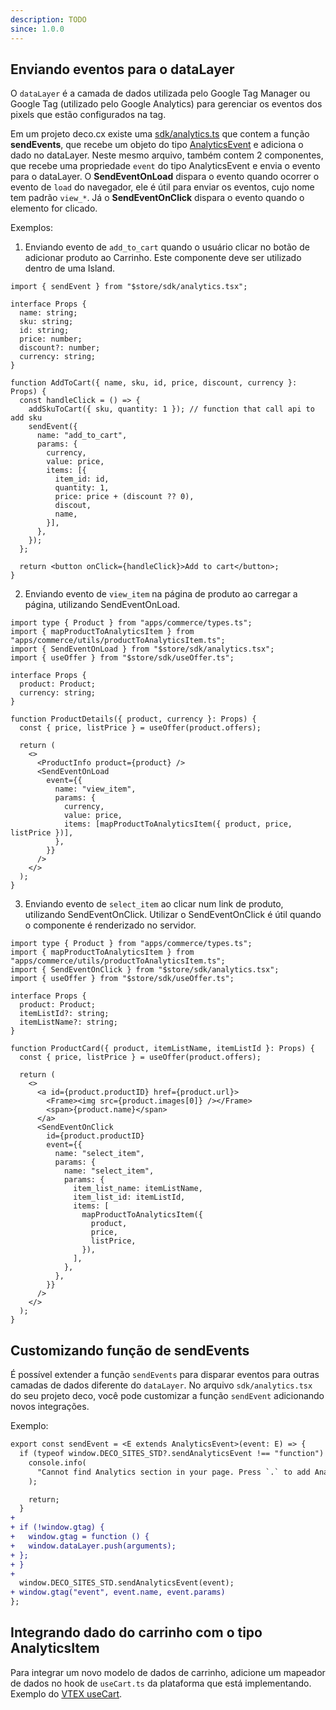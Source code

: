 ```yaml
---
description: TODO
since: 1.0.0
---
```


## Enviando eventos para o dataLayer

O `dataLayer` é a camada de dados utilizada pelo Google Tag Manager ou Google
Tag (utilizado pelo Google Analytics) para gerenciar os eventos dos pixels que
estão configurados na tag.

Em um projeto deco.cx existe uma
[sdk/analytics.ts](https://github.com/deco-sites/fashion/blob/main/sdk/analytics.tsx)
que contem a função **sendEvents**, que recebe um objeto do tipo
[AnalyticsEvent](https://github.com/deco-cx/apps/blob/3e337b6b2996d7ecd72db34174896638c92f8811/commerce/types.ts#L754)
e adiciona o dado no dataLayer. Neste mesmo arquivo, também contem 2
componentes, que recebe uma propriedade `event` do tipo AnalyticsEvent e envia o
evento para o dataLayer. O **SendEventOnLoad** dispara o evento quando ocorrer o
evento de `load` do navegador, ele é útil para enviar os eventos, cujo nome tem
padrão `view_*`. Já o **SendEventOnClick** dispara o evento quando o elemento
for clicado.

Exemplos:

1. Enviando evento de `add_to_cart` quando o usuário clicar no botão de
   adicionar produto ao Carrinho. Este componente deve ser utilizado dentro de
   uma Island.

```tsx
import { sendEvent } from "$store/sdk/analytics.tsx";

interface Props {
  name: string;
  sku: string;
  id: string;
  price: number;
  discount?: number;
  currency: string;
}

function AddToCart({ name, sku, id, price, discount, currency }: Props) {
  const handleClick = () => {
    addSkuToCart({ sku, quantity: 1 }); // function that call api to add sku
    sendEvent({
      name: "add_to_cart",
      params: {
        currency,
        value: price,
        items: [{
          item_id: id,
          quantity: 1,
          price: price + (discount ?? 0),
          discout,
          name,
        }],
      },
    });
  };

  return <button onClick={handleClick}>Add to cart</button>;
}
```

2. Enviando evento de `view_item` na página de produto ao carregar a página,
   utilizando SendEventOnLoad.

```tsx
import type { Product } from "apps/commerce/types.ts";
import { mapProductToAnalyticsItem } from "apps/commerce/utils/productToAnalyticsItem.ts";
import { SendEventOnLoad } from "$store/sdk/analytics.tsx";
import { useOffer } from "$store/sdk/useOffer.ts";

interface Props {
  product: Product;
  currency: string;
}

function ProductDetails({ product, currency }: Props) {
  const { price, listPrice } = useOffer(product.offers);

  return (
    <>
      <ProductInfo product={product} />
      <SendEventOnLoad
        event={{
          name: "view_item",
          params: {
            currency,
            value: price,
            items: [mapProductToAnalyticsItem({ product, price, listPrice })],
          },
        }}
      />
    </>
  );
}
```

3. Enviando evento de `select_item` ao clicar num link de produto, utilizando
   SendEventOnClick. Utilizar o SendEventOnClick é útil quando o componente é
   renderizado no servidor.

```tsx
import type { Product } from "apps/commerce/types.ts";
import { mapProductToAnalyticsItem } from "apps/commerce/utils/productToAnalyticsItem.ts";
import { SendEventOnClick } from "$store/sdk/analytics.tsx";
import { useOffer } from "$store/sdk/useOffer.ts";

interface Props {
  product: Product;
  itemListId?: string;
  itemListName?: string;
}

function ProductCard({ product, itemListName, itemListId }: Props) {
  const { price, listPrice } = useOffer(product.offers);

  return (
    <>
      <a id={product.productID} href={product.url}>
        <Frame><img src={product.images[0]} /></Frame>
        <span>{product.name}</span>
      </a>
      <SendEventOnClick
        id={product.productID}
        event={{
          name: "select_item",
          params: {
            name: "select_item",
            params: {
              item_list_name: itemListName,
              item_list_id: itemListId,
              items: [
                mapProductToAnalyticsItem({
                  product,
                  price,
                  listPrice,
                }),
              ],
            },
          },
        }}
      />
    </>
  );
}
```

## Customizando função de sendEvents

É possível extender a função `sendEvents` para disparar eventos para outras
camadas de dados diferente do `dataLayer`. No arquivo `sdk/analytics.tsx` do seu
projeto deco, você pode customizar a função `sendEvent` adicionando novos
integrações.

Exemplo:

```diff
export const sendEvent = <E extends AnalyticsEvent>(event: E) => {
  if (typeof window.DECO_SITES_STD?.sendAnalyticsEvent !== "function") {
    console.info(
      "Cannot find Analytics section in your page. Press `.` to add Analytics and supress this warning",
    );

    return;
  }
+
+ if (!window.gtag) {
+   window.gtag = function () {
+   window.dataLayer.push(arguments);
+ };
+ }
+
  window.DECO_SITES_STD.sendAnalyticsEvent(event);
+ window.gtag("event", event.name, event.params)
};
```

## Integrando dado do carrinho com o tipo AnalyticsItem

Para integrar um novo modelo de dados de carrinho, adicione um mapeador de dados
no hook de `useCart.ts` da plataforma que está implementando. Exemplo do
[VTEX useCart](https://github.com/deco-cx/apps/blob/3e337b6b2996d7ecd72db34174896638c92f8811/vtex/hooks/useCart.ts#L1).
